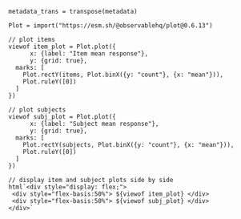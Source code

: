 ```ojs
metadata_trans = transpose(metadata)

Plot = import("https://esm.sh/@observablehq/plot@0.6.13")

// plot items
viewof item_plot = Plot.plot({
      x: {label: "Item mean response"},
      y: {grid: true},
  marks: [
    Plot.rectY(items, Plot.binX({y: "count"}, {x: "mean"})),
    Plot.ruleY([0])
  ]
})

// plot subjects
viewof subj_plot = Plot.plot({
      x: {label: "Subject mean response"},
      y: {grid: true},
  marks: [
    Plot.rectY(subjects, Plot.binX({y: "count"}, {x: "mean"})),
    Plot.ruleY([0])
  ]
})

// display item and subject plots side by side
html`<div style="display: flex;">
 <div style="flex-basis:50%"> ${viewof item_plot} </div>
 <div style="flex-basis:50%"> ${viewof subj_plot} </div>
</div>`
```
